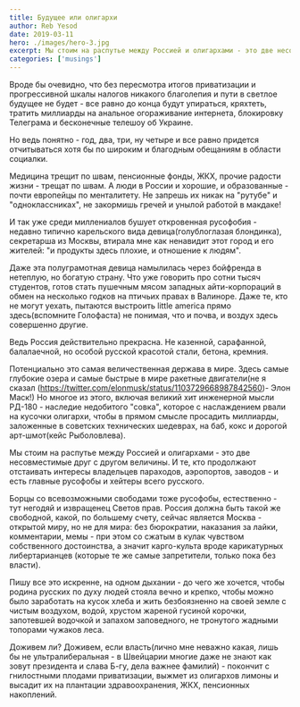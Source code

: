 ```yaml
---
title: Будущее или олигархи
author: Reb Yesod
date: 2019-03-11
hero: ./images/hero-3.jpg
excerpt: Мы стоим на распутье между Россией и олигархами - это две несовместимые друг с другом величины.
categories: ['musings']
---
```


Вроде бы очевидно, что без пересмотра итогов приватизации и прогрессивной шкалы налогов никакого благолепия и пути в светлое будущее не будет - все равно до конца будут упираться, кряхтеть, тратить миллиарды на анальное огораживание интернета, блокировку Телеграма и бесконечные телешоу об Украине.

Но ведь понятно - год, два, три, ну четыре и все равно придется отчитываться хотя бы по широким и благодным обещаниям в области социалки.  

Медицина трещит по швам, пенсионные фонды, ЖКХ, прочие радости жизни - трещат по швам. А люди в России и хорошие, и образованные  - почти европейцы по менталитету. Не запрешь их никак на "рутубе" и "одноклассниках", не закормишь гречей и унылой работой в макдаке! 

И так уже среди миллениалов бушует откровенная русофобия - недавно типично карельского вида девица(голублоглазая блондинка), секретарша из Москвы, втирала мне как ненавидит этот город и его жителей: "и продукты здесь плохие, и отношение к людям". 

Даже эта полуграмотная девица намылилась через бойфренда в нетеплую, но богатую страну. Что уже говорить про сотни тысяч студентов, готов стать пушечным мясом западных айти-корпораций в обмен на несколько годков на птичьих правах в Валиноре.  Даже те, кто не могут уехать, пытаются выстроить little america прямо здесь(вспомните Голофаста) не понимая, что и почва, и воздух здесь совершенно другие.

Ведь Россия действительно прекрасна. Не казенной, сарафанной, балалаечной, но особой русской красотой стали, бетона, кремния. 

Потенциально это самая величественная держава в мире. Здесь самые глубокие озера и самые быстрые в мире ракетные двигатели(не я сказал  (https://twitter.com/elonmusk/status/1103729668987842560)- Элон Маск!) Но многое из этого, включая великий хит инженерной мысли РД-180 - наследие недобитого "совка", которое с наслаждением рвали на кусочки олигархи, чтобы в прямом смысле просадить миллиарды, заложенные в советских технических шедеврах, на баб, кокс и дорогой арт-шмот(кейс Рыболовлева).

Мы стоим на распутье между Россией и олигархами - это две несовместимые друг с другом величины. И те, кто продолжают отстаивать интересы владельцев параходов, аэропортов, заводов - и есть главные русофобы и хейтеры всего русского. 

Борцы со всевозможными свободами тоже русофобы, естественно - тут негодяй и извращенец Светов прав. Россия должна быть такой же свободной, какой, по большему счету, сейчас является Москва - открытой миру, но не для мира: без бюрократии,  наказания за лайки, комментарии, мемы - при этом со сжатым в кулак чувством собственного достоинства, а значит карго-культа вроде карикатурных либертарианцев (которые те же самые запретители, только пока без власти).

Пишу все это искренне, на одном дыхании - до чего же хочется, чтобы родина русских по духу людей стояла вечно и крепко, чтобы можно было заработать на кусок хлеба и жить безбоязненно на своей земле с чистым воздухом, водой, хрустом жареной гусиной корочки, запотевшей водочкой и запахом заповедного, не тронутого жадными топорами чужаков леса.

Доживем ли? Доживем, если власть(лично мне неважно какая, лишь бы не ультралиберальная - в Швейцарии многие даже не знают как зовут президента и слава Б-гу, дела важнее фамилий) - покончит с гнилостными плодами приватизации, выжмет из олигархов лимоны и высадит их на плантации здравоохранения, ЖКХ, пенсионных накоплений.